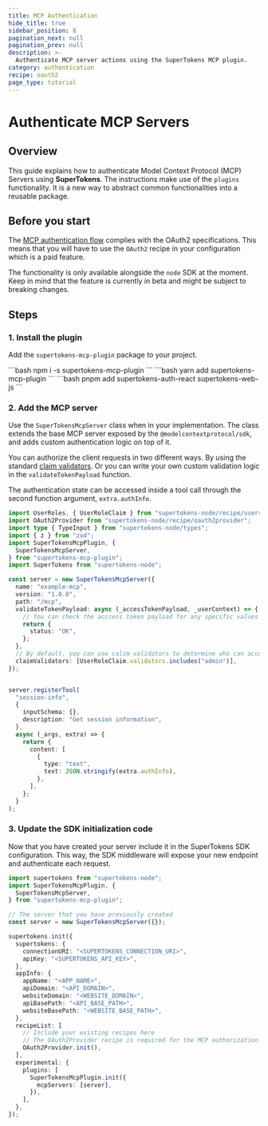 ```yaml
---
title: MCP Authentication
hide_title: true
sidebar_position: 8
pagination_next: null
pagination_prev: null
description: >-
  Authenticate MCP server actions using the SuperTokens MCP plugin.
category: authentication
recipe: oauth2
page_type: tutorial 
---
```


# Authenticate MCP Servers

## Overview

This guide explains how to authenticate Model Context Protocol (MCP) Servers using **SuperTokens**.
The instructions make use of the `plugins` functionality.
It is a new way to abstract common functionalities into a reusable package.

## Before you start

<PaidFeatureCallout />

The [MCP authentication flow](https://modelcontextprotocol.io/specification/2025-03-26/basic/authorization) complies with the OAuth2 specifications.
This means that you will have to use the `OAuth2` recipe in your configuration which is a paid feature.

The functionality is only available alongside the `node` SDK at the moment.
Keep in mind that the feature is currently in beta and might be subject to breaking changes.

## Steps

### 1. Install the plugin

Add the `supertokens-mcp-plugin` package to your project.

<Tabs>
  <Tab value="npm" label="npm">
    ```bash 
    npm i -s supertokens-mcp-plugin
    ```
  </Tab>
  <Tab value="yarn" label="yarn">
    ```bash 
    yarn add supertokens-mcp-plugin
    ```
  </Tab>
  <Tab value="pnpm" label="pnpm">
    ```bash
    pnpm add supertokens-auth-react supertokens-web-js
    ```
  </Tab>
</Tabs>


### 2. Add the MCP server

Use the `SuperTokensMcpServer` class when in your implementation.
The class extends the base MCP server exposed by the `@modelcontextprotocol/sdk`, and adds custom authentication logic on top of it.

You can authorize the client requests in two different ways. 
By using the standard [claim validators](/docs/additional-verification/session-verification/claim-validation).
Or you can write your own custom validation logic in the `validateTokenPayload` function. 

The authentication state can be accessed inside a tool call through the second function argument, `extra.authInfo`.

```ts
import UserRoles, { UserRoleClaim } from "supertokens-node/recipe/userroles";
import OAuth2Provider from "supertokens-node/recipe/oauth2provider";
import type { TypeInput } from "supertokens-node/types";
import { z } from "zod";
import SuperTokensMcpPlugin, {
  SuperTokensMcpServer,
} from "supertokens-mcp-plugin";
import SuperTokens from "supertokens-node";

const server = new SuperTokensMcpServer({
  name: "example-mcp",
  version: "1.0.0",
  path: "/mcp",
  validateTokenPayload: async (_accessTokenPayload, _userContext) => {
    // You can check the acccess token payload for any specific values
    return {
      status: "OK",
    };
  },
  // By default, you can use calim validators to determine who can access the MCP server
  claimValidators: [UserRoleClaim.validators.includes("admin")],
});


server.registerTool(
  "session-info",
  {
    inputSchema: {},
    description: "Get session information",
  },
  async (_args, extra) => {
    return {
      content: [
        {
          type: "text",
          text: JSON.stringify(extra.authInfo),
        },
      ],
    };
  }
);

```

### 3. Update the SDK initialization code

Now that you have created your server include it in the SuperTokens SDK configuration.
This way, the SDK middleware will expose your new endpoint and authenticate each request.

```ts
import supertokens from "supertokens-node";
import SuperTokensMcpPlugin, {
  SuperTokensMcpServer,
} from "supertokens-mcp-plugin";

// The server that you have previously created
const server = new SuperTokensMcpServer({});

supertokens.init({
  supertokens: {
    connectionURI: "<SUPERTOKENS_CONNECTION_URI>",
    apiKey: "<SUPERTOKENS_API_KEY>",
  },
  appInfo: {
    appName: "<APP_NAME>",
    apiDomain: "<API_DOMAIN>",
    websiteDomain: "<WEBSITE_DOMAIN>",
    apiBasePath: "<API_BASE_PATH>",
    websiteBasePath: "<WEBSITE_BASE_PATH>",
  },
  recipeList: [
    // Include your existing recipes here
    // The OAuth2Provider recipe is required for the MCP authorization process
    OAuth2Provider.init(),
  ],
  experimental: {
    plugins: [
      SuperTokensMcpPlugin.init({
        mcpServers: [server],
      }),
    ],
  },
});
```


